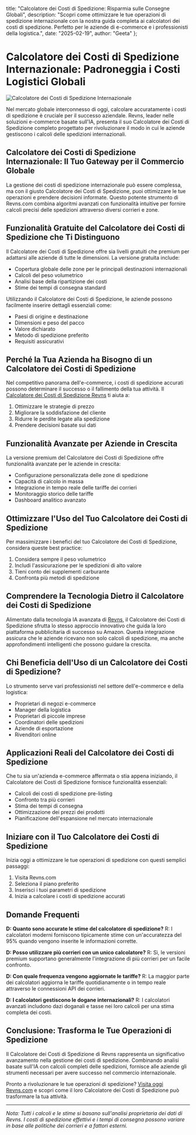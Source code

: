   title: "Calcolatore dei Costi di Spedizione: Risparmia sulle Consegne Globali",
  description: "Scopri come ottimizzare le tue operazioni di spedizione internazionale con la nostra guida completa ai calcolatori dei costi di spedizione. Perfetto per le aziende di e-commerce e i professionisti della logistica.",
  date: "2025-02-19",
  author: "Geeta"
};

# Calcolatore dei Costi di Spedizione Internazionale: Padroneggia i Costi Logistici Globali

![Calcolatore dei Costi di Spedizione Internazionale](/images/blog/international-shipping-cost-calculator.jpeg)

Nel mercato globale interconnesso di oggi, calcolare accuratamente i costi di spedizione è cruciale per il successo aziendale. Revns, leader nelle soluzioni e-commerce basate sull'IA, presenta il suo Calcolatore dei Costi di Spedizione completo progettato per rivoluzionare il modo in cui le aziende gestiscono i calcoli delle spedizioni internazionali.

## Calcolatore dei Costi di Spedizione Internazionale: Il Tuo Gateway per il Commercio Globale

La gestione dei costi di spedizione internazionale può essere complessa, ma con il giusto Calcolatore dei Costi di Spedizione, puoi ottimizzare le tue operazioni e prendere decisioni informate. Questo potente strumento di Revns.com combina algoritmi avanzati con funzionalità intuitive per fornire calcoli precisi delle spedizioni attraverso diversi corrieri e zone.

## Funzionalità Gratuite del Calcolatore dei Costi di Spedizione che Ti Distinguono

Il Calcolatore dei Costi di Spedizione offre sia livelli gratuiti che premium per adattarsi alle aziende di tutte le dimensioni. La versione gratuita include:

- Copertura globale delle zone per le principali destinazioni internazionali
- Calcoli del peso volumetrico
- Analisi base della ripartizione dei costi
- Stime dei tempi di consegna standard

Utilizzando il Calcolatore dei Costi di Spedizione, le aziende possono facilmente inserire dettagli essenziali come:

- Paesi di origine e destinazione
- Dimensioni e peso del pacco
- Valore dichiarato
- Metodo di spedizione preferito
- Requisiti assicurativi

## Perché la Tua Azienda ha Bisogno di un Calcolatore dei Costi di Spedizione

Nel competitivo panorama dell'e-commerce, i costi di spedizione accurati possono determinare il successo o il fallimento della tua attività. Il [Calcolatore dei Costi di Spedizione Revns](https://www.revns.com/tools/shipping-calculator) ti aiuta a:

1. Ottimizzare le strategie di prezzo
2. Migliorare la soddisfazione del cliente
3. Ridurre le perdite legate alla spedizione
4. Prendere decisioni basate sui dati

## Funzionalità Avanzate per Aziende in Crescita

La versione premium del Calcolatore dei Costi di Spedizione offre funzionalità avanzate per le aziende in crescita:

- Configurazione personalizzata delle zone di spedizione
- Capacità di calcolo in massa
- Integrazione in tempo reale delle tariffe dei corrieri
- Monitoraggio storico delle tariffe
- Dashboard analitico avanzato

## Ottimizzare l'Uso del Tuo Calcolatore dei Costi di Spedizione

Per massimizzare i benefici del tuo Calcolatore dei Costi di Spedizione, considera queste best practice:

1. Considera sempre il peso volumetrico
2. Includi l'assicurazione per le spedizioni di alto valore
3. Tieni conto dei supplementi carburante
4. Confronta più metodi di spedizione

## Comprendere la Tecnologia Dietro il Calcolatore dei Costi di Spedizione

Alimentato dalla tecnologia IA avanzata di [Revns](https://www.revns.com), il Calcolatore dei Costi di Spedizione sfrutta lo stesso approccio innovativo che guida la loro piattaforma pubblicitaria di successo su Amazon. Questa integrazione assicura che le aziende ricevano non solo calcoli di spedizione, ma anche approfondimenti intelligenti che possono guidare la crescita.

## Chi Beneficia dell'Uso di un Calcolatore dei Costi di Spedizione?

Lo strumento serve vari professionisti nel settore dell'e-commerce e della logistica:

- Proprietari di negozi e-commerce
- Manager della logistica
- Proprietari di piccole imprese
- Coordinatori delle spedizioni
- Aziende di esportazione
- Rivenditori online

## Applicazioni Reali del Calcolatore dei Costi di Spedizione

Che tu sia un'azienda e-commerce affermata o stia appena iniziando, il Calcolatore dei Costi di Spedizione fornisce funzionalità essenziali:

- Calcoli dei costi di spedizione pre-listing
- Confronto tra più corrieri
- Stima dei tempi di consegna
- Ottimizzazione dei prezzi dei prodotti
- Pianificazione dell'espansione nel mercato internazionale

## Iniziare con il Tuo Calcolatore dei Costi di Spedizione

Inizia oggi a ottimizzare le tue operazioni di spedizione con questi semplici passaggi:

1. Visita Revns.com
2. Seleziona il piano preferito
3. Inserisci i tuoi parametri di spedizione
4. Inizia a calcolare i costi di spedizione accurati

## Domande Frequenti

**D: Quanto sono accurate le stime del calcolatore di spedizione?**
R: I calcolatori moderni forniscono tipicamente stime con un'accuratezza del 95% quando vengono inserite le informazioni corrette.

**D: Posso utilizzare più corrieri con un unico calcolatore?**
R: Sì, le versioni premium supportano generalmente l'integrazione di più corrieri per un facile confronto.

**D: Con quale frequenza vengono aggiornate le tariffe?**
R: La maggior parte dei calcolatori aggiorna le tariffe quotidianamente o in tempo reale attraverso le connessioni API dei corrieri.

**D: I calcolatori gestiscono le dogane internazionali?**
R: I calcolatori avanzati includono dazi doganali e tasse nei loro calcoli per una stima completa dei costi.

## Conclusione: Trasforma le Tue Operazioni di Spedizione

Il Calcolatore dei Costi di Spedizione di Revns rappresenta un significativo avanzamento nella gestione dei costi di spedizione. Combinando analisi basate sull'IA con calcoli completi delle spedizioni, fornisce alle aziende gli strumenti necessari per avere successo nel commercio internazionale.

Pronto a rivoluzionare le tue operazioni di spedizione? [Visita oggi Revns.com](https://www.revns.com/demo) e scopri come il loro Calcolatore dei Costi di Spedizione può trasformare la tua attività.

---

*Nota: Tutti i calcoli e le stime si basano sull'analisi proprietaria dei dati di Revns. I costi di spedizione effettivi e i tempi di consegna possono variare in base alle politiche dei corrieri e a fattori esterni.*